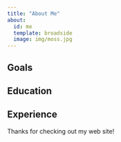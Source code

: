 ```yaml
---
title: "About Me"
about:
  id: me
  template: broadside
  image: img/moss.jpg
---
```


:::{#me}

## Goals

## Education

## Experience

:::

Thanks for checking out my web site!
